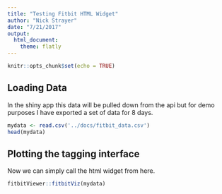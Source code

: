```yaml
---
title: "Testing Fitbit HTML Widget"
author: "Nick Strayer"
date: "7/21/2017"
output: 
  html_document:
    theme: flatly
---
```


```r
knitr::opts_chunk$set(echo = TRUE)
```

## Loading Data

In the shiny app this data will be pulled down from the api but for demo purposes I have exported a set of data for 8 days. 

```r
mydata <- read.csv('../docs/fitbit_data.csv')
head(mydata)
```

## Plotting the tagging interface

Now we can simply call the html widget from here. 

```r
fitbitViewer::fitbitViz(mydata)
```

